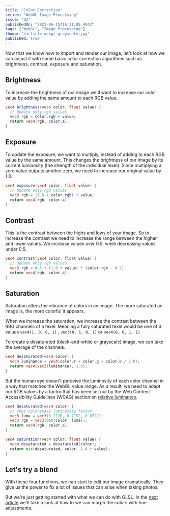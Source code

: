 ```yaml
---
title: "Color Correction"
series: "WebGL Image Processing"
issue: "02"
publishedOn: "2023-06-15T16:31:05.404Z"
tags: ["WebGL", "Image Processing"]
thumb: "/article-webgl-grayscale.jpg"
published: true
---
```


<WebGLImageProcessingIntro />

Now that we know how to import and render our image, let’s look at how we can adjust it with some basic color correction algorithms such as brightness, contrast, exposure and saturation.

## Brightness

To increase the brightness of our image we'll want to increase our color value by adding the same amount to each RGB value.

```glsl
vec4 brightness(vec4 color, float value) {
  // Update only rgb values
  vec3 rgb = color.rgb + value;
  return vec4(rgb, color.a);
}
```

<WebGLFilters step="Brightness" />

## Exposure

To update the exposure, we want to multiply, instead of adding to each RGB value by the same amount. This changes the brightness of our image by its current luminosity (the strength of the individual texel). Since multiplying a zero value outputs another zero, we need to increase our original value by 1.0.

```glsl
vec4 exposure(vec4 color, float value) {
  // Update only rgb values
  vec3 rgb = (1.0 + color.rgb) * value;
  return vec4(rgb, color.a);
}
```

<WebGLFilters step="Exposure" />

## Contrast

This is the contrast between the highs and lows of your image. So to increase the contrast we need to increase the range between the higher and lower values. We increase values over 0.5, while decreasing values under 0.5.

```glsl
vec4 contrast(vec4 color, float value) {
  // Update only rgb values
  vec3 rgb = 0.5 + (1.0 + value) * (color.rgb - 0.5);
  return vec4(rgb, color.a);
}
```

<WebGLFilters step="Contrast" />

## Saturation

Saturation alters the vibrance of colors in an image. The more saturated an image is, the more colorful it appears.

When we increase the saturation, we increase the contrast between the RBG channels of a texel. Meaning a fully saturated texel would be one of 3 values `vec4(1, 0, 0, 1)` ,  `vec3(0, 1, 0, 1)`  or  `vec4(0, 0, 1, 1)`.

To create a desaturated (black-and-white or grayscale) image, we can take the average of the channels.

```glsl
vec4 desaturated(vec4 color) {
  vec4 luminance = vec4(color.r + color.g + color.b / 3.0);
  return vec4(vec3(luminance), 1.0);
}
```

But the human eye doesn't perceive the luminosity of each color channel in a way that matches the WebGL value range. As a result, we need to adapt our RGB values by a factor that has been set out by the Web Content Accessibility Guidelines (WCAG) section on [relative luminance](https://www.w3.org/TR/WCAG21/#dfn-relative-luminance).


```glsl
vec4 desaturated(vec4 color) {
  // sRGB colorspace luminosity factor
  vec3 luma = vec3(0.2126, 0.7152, 0.0722);
  vec3 rgb = vec3(dot(color, luma));
  return vec4(rgb, color.a);
}

vec4 saturation(vec4 color, float value) {
  vec4 desaturated = desaturated(color);
  return mix(desaturated, color, 1.0 + value);
}
```

<WebGLFilters step="Saturation" />

## Let's try a blend 

<WebGLFilters step="Article1" />

With these four functions, we can start to edit our image dramatically. They give us the power to fix a lot of issues that can arise when taking photos.

But we're just getting started with what we can do with GLSL. In the [next article](/p/webgl-hue) we'll take a look at how to we can morph the colors with hue adjustments.

<ArticlePreview slug="webgl-hue" />
